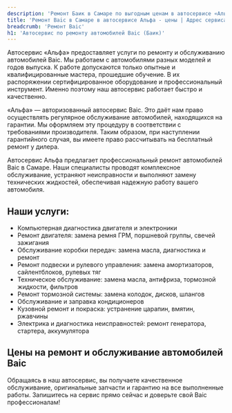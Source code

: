 ```yaml
---
description: 'Ремонт Баик в Самаре по выгодным ценам в автосервисе «Альфа». Приглашаем всех владельцев Baic на техническое обслуживание!'
title: 'Ремонт Baic в Самаре в автосервисе Альфа - цены | Адрес сервиса Баик'
breadcrumb: 'Ремонт Baic'
h1: 'Автосервис по ремонту автомобилей Baic (Баик)'
---
```


<p>
	 Автосервис «Альфа» предоставляет услуги по ремонту и обслуживанию автомобилей Baic. Мы работаем с автомобилями разных моделей и годов выпуска. К работе допускаются только опытные и квалифицированные мастера, прошедшие обучение. В их распоряжении сертифицированное оборудование и профессиональный инструмент. Именно поэтому наш автосервис работает быстро и качественно.
</p>
<p>
	 «Альфа» — авторизованный автосервис Baic. Это даёт нам право осуществлять регулярное обслуживание автомобилей, находящихся на гарантии. Мы оформляем эту процедуру в соответствии с требованиями производителя. Таким образом, при наступлении гарантийного случая, вы имеете право рассчитывать на бесплатный ремонт у дилера.
</p>

Автосервис Альфа предлагает профессиональный ремонт автомобилей Baic в Самаре. Наши специалисты проводят комплексное обслуживание, устраняют неисправности и выполняют замену технических жидкостей, обеспечивая надежную работу вашего автомобиля.

<h2 class="mt-12 lg:mt-20">Наши услуги:</h2>

+ Компьютерная диагностика двигателя и электроники
+ Ремонт двигателя: замена ремня ГРМ, поршневой группы, свечей зажигания
+ Обслуживание коробки передач: замена масла, диагностика и ремонт
+ Ремонт подвески и рулевого управления: замена амортизаторов, сайлентблоков, рулевых тяг
+ Техническое обслуживание: замена масла, антифриза, тормозной жидкости, фильтров
+ Ремонт тормозной системы: замена колодок, дисков, шлангов
+ Обслуживание и заправка кондиционеров
+ Кузовной ремонт и покраска: устранение царапин, вмятин, ржавчины
+ Электрика и диагностика неисправностей: ремонт генератора, стартера, аккумулятора

<h2 class="mt-12 lg:mt-20">Цены на ремонт и обслуживание автомобилей Baic</h2>

<div class="mb-12 lg:mb-20"><Table data={priceData} /></div>

Обращаясь в наш автосервис, вы получаете качественное обслуживание, оригинальные запчасти и гарантию на все выполненные работы. Запишитесь на сервис прямо сейчас и доверьте свой Baic профессионалам!
